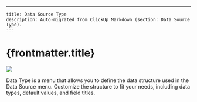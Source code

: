 ---
    title: Data Source Type
    description: Auto-migrated from ClickUp Markdown (section: Data Source Type).
    ---

# {frontmatter.title}

![](https://t3837933.p.clickup-attachments.com/t3837933/96d6f69b-8604-4ea6-8fb1-104ccc2f4d4e/image.png)

Data Type is a menu that allows you to define the data structure used in the Data Source menu. Customize the structure to fit your needs, including data types, default values, and field titles.
